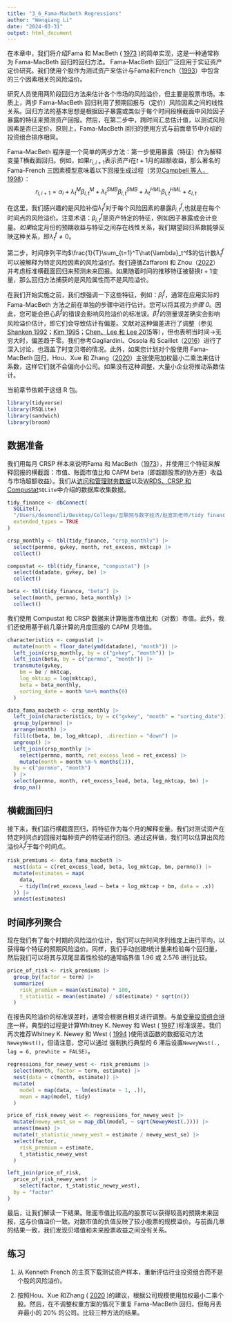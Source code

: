 ```yaml
---
title: "3_6_Fama-Macbeth Regressions"
author: "Wenqiang Li"
date: "2024-03-31"
output: html_document
---
```


在本章中，我们将介绍Fama 和 MacBeth ( [1973](https://www-tidy--finance-org.translate.goog/r/fama-macbeth-regressions.html?_x_tr_sl=auto&_x_tr_tl=zh-CN&_x_tr_hl=zh-CN&_x_tr_pto=wapp#ref-Fama1973) )的简单实现，这是一种通常称为 Fama-MacBeth 回归的回归方法。 Fama-MacBeth 回归广泛应用于实证资产定价研究。我们使用个股作为测试资产来估计与Fama和French（[1993](https://www-tidy--finance-org.translate.goog/r/fama-macbeth-regressions.html?_x_tr_sl=auto&_x_tr_tl=zh-CN&_x_tr_hl=zh-CN&_x_tr_pto=wapp#ref-Fama1993)）中包含的三个因素相关的风险溢价。

研究人员使用两阶段回归方法来估计各个市场的风险溢价，但主要是股票市场。本质上，两步 Fama-MacBeth 回归利用了预期回报与（定价）风险因素之间的线性关系。回归方法的基本思想是根据因子暴露或类似于每个时间段横截面中风险因子暴露的特征来预测资产回报。然后，在第二步中，跨时间汇总估计值，以测试风险因素是否已定价。原则上，Fama-MacBeth 回归的使用方式与前面章节中介绍的投资组合排序相同。

Fama-MacBeth 程序是一个简单的两步方法：第一步使用暴露（特征）作为解释变量$T$横截面回归。例如，如果$r_{i,i+1}$表示资产$i$在$t+1$月的超额收益，那么著名的 Fama-French 三因素模型意味着以下回报生成过程（另见[Campbell 等人，1998](https://www-tidy--finance-org.translate.goog/r/fama-macbeth-regressions.html?_x_tr_sl=auto&_x_tr_tl=zh-CN&_x_tr_hl=zh-CN&_x_tr_pto=wapp#ref-Campbell1998)）： $$
r_{i,i+1}=\alpha_i+\lambda_t^M\beta_{i,t}^M+\lambda_t^{SMB}\beta_{i,t}^{SMB}+\lambda_t^{HML}\beta_{i,t}^{HML}+\varepsilon_{i,t}
$$

在这里，我们感兴趣的是风险补偿$\lambda_t^f$对于每个风险因素的暴露$\beta_{i,t}^f$,也就是在每个时间点的风险溢价。注意术语：$\beta_{i,t}^f$是资产特定的特征，例如因子暴露或会计变量。*如果*给定月份的预期收益与特征之间存在线性关系，我们期望回归系数能够反映这种关系，即$\lambda_t^f\ne0$。

第二步，时间序列平均$\frac{1}{T}\sum_{t=1}^T\hat{\lambda}_t^f$的估计数$\hat{\lambda}_t^f$可以被解释为特定风险因素的风险溢价$f$。我们遵循Zaffaroni 和 Zhou（[2022](https://www-tidy--finance-org.translate.goog/r/fama-macbeth-regressions.html?_x_tr_sl=auto&_x_tr_tl=zh-CN&_x_tr_hl=zh-CN&_x_tr_pto=wapp#ref-Zaffaroni2022)）并考虑标准横截面回归来预测未来回报。如果随着时间的推移特征被替换$t+1$变量，那么回归方法捕获的是风险属性而不是风险溢价。

在我们开始实施之前，我们想强调一下这些特征，例如：$\hat{\beta}_i^f$，通常在应用实际的 Fama-MacBeth 方法之前在单独的步骤中进行估计。您可以将其视为*步骤 0*。因此，您可能会担心$\hat{\beta}_i^f$的错误会影响风险溢价的标准误。$\hat{\beta}_i^f$的测量误差确实会影响风险溢价估计，即它们会导致估计有偏差。文献对这种偏差进行了调整（参见[Shanken 1992](https://www-tidy--finance-org.translate.goog/r/fama-macbeth-regressions.html?_x_tr_sl=auto&_x_tr_tl=zh-CN&_x_tr_hl=zh-CN&_x_tr_pto=wapp#ref-Shanken1992)；[Kim 1995](https://www-tidy--finance-org.translate.goog/r/fama-macbeth-regressions.html?_x_tr_sl=auto&_x_tr_tl=zh-CN&_x_tr_hl=zh-CN&_x_tr_pto=wapp#ref-Kim1995)；[Chen、Lee 和 Lee 2015](https://www-tidy--finance-org.translate.goog/r/fama-macbeth-regressions.html?_x_tr_sl=auto&_x_tr_tl=zh-CN&_x_tr_hl=zh-CN&_x_tr_pto=wapp#ref-Chen2015)等），但也表明当时间→无穷大时，偏差趋于零。我们参考Gagliardini、Ossola 和 Scaillet（[2016](https://www-tidy--finance-org.translate.goog/r/fama-macbeth-regressions.html?_x_tr_sl=auto&_x_tr_tl=zh-CN&_x_tr_hl=zh-CN&_x_tr_pto=wapp#ref-Gagliardini2016)）进行了深入讨论，也涵盖了时变贝塔的情况。此外，如果您计划对个股使用 Fama-MacBeth 回归，Hou、Xue 和 Zhang（[2020](https://www-tidy--finance-org.translate.goog/r/fama-macbeth-regressions.html?_x_tr_sl=auto&_x_tr_tl=zh-CN&_x_tr_hl=zh-CN&_x_tr_pto=wapp#ref-Hou2020)）主张使用加权最小二乘法来估计系数，这样它们就不会偏向小公司。如果没有这种调整，大量小企业将推动系数估计。

当前章节依赖于这组 R 包。

```r
library(tidyverse)
library(RSQLite)
library(sandwich)
library(broom)
```

## **数据准备**

我们用每月 CRSP 样本来说明Fama 和 MacBeth（[1973](https://www-tidy--finance-org.translate.goog/r/fama-macbeth-regressions.html?_x_tr_sl=auto&_x_tr_tl=zh-CN&_x_tr_hl=zh-CN&_x_tr_pto=wapp#ref-Fama1973)），并使用三个特征来解释回报的横截面：市值、账面市值比和 CAPM beta（即超额股票的协方差）收益与市场超额收益）。我们从[访问和管理财务数据](https://www-tidy--finance-org.translate.goog/r/accessing-and-managing-financial-data.html?_x_tr_sl=auto&_x_tr_tl=zh-CN&_x_tr_hl=zh-CN&_x_tr_pto=wapp)以及[WRDS、CRSP 和 Compustat](https://www-tidy--finance-org.translate.goog/r/wrds-crsp-and-compustat.html?_x_tr_sl=auto&_x_tr_tl=zh-CN&_x_tr_hl=zh-CN&_x_tr_pto=wapp)`SQLite`中介绍的数据库收集数据。

```r
tidy_finance <- dbConnect(
  SQLite(),
  "/Users/desmondli/Desktop/College/互联网与数字经济/赵宣凯老师/tidy finance/tidy_finance.sqlite",
  extended_types = TRUE
)

crsp_monthly <- tbl(tidy_finance, "crsp_monthly") |>
  select(permno, gvkey, month, ret_excess, mktcap) |>
  collect()

compustat <- tbl(tidy_finance, "compustat") |>
  select(datadate, gvkey, be) |>
  collect()

beta <- tbl(tidy_finance, "beta") |>
  select(month, permno, beta_monthly) |>
  collect()
```

我们使用 Compustat 和 CRSP 数据来计算账面市值比和（对数）市值。此外，我们还使用基于前几章计算的月度回报的 CAPM 贝塔值。

```r
characteristics <- compustat |>
  mutate(month = floor_date(ymd(datadate), "month")) |>
  left_join(crsp_monthly, by = c("gvkey", "month")) |>
  left_join(beta, by = c("permno", "month")) |>
  transmute(gvkey,
    bm = be / mktcap,
    log_mktcap = log(mktcap),
    beta = beta_monthly,
    sorting_date = month %m+% months(6)
  )

data_fama_macbeth <- crsp_monthly |>
  left_join(characteristics, by = c("gvkey", "month" = "sorting_date")) |>
  group_by(permno) |>
  arrange(month) |>
  fill(c(beta, bm, log_mktcap), .direction = "down") |>
  ungroup() |>
  left_join(crsp_monthly |>
    select(permno, month, ret_excess_lead = ret_excess) |>
    mutate(month = month %m-% months(1)),
  by = c("permno", "month")
  ) |>
  select(permno, month, ret_excess_lead, beta, log_mktcap, bm) |>
  drop_na()
```

## **横截面回归**

接下来，我们运行横截面回归，将特征作为每个月的解释变量。我们对测试资产在特定时间点的回报对每种资产的特征进行回归。通过这样做，我们可以估算出风险溢价$\hat{\lambda}_t^f$于每个时间点。

```r
risk_premiums <- data_fama_macbeth |>
  nest(data = c(ret_excess_lead, beta, log_mktcap, bm, permno)) |>
  mutate(estimates = map(
    data,
    ~ tidy(lm(ret_excess_lead ~ beta + log_mktcap + bm, data = .x))
  )) |>
  unnest(estimates)
```

## **时间序列聚合**

现在我们有了每个时期的风险溢价估计，我们可以在时间序列维度上进行平均，以获得每个特征的预期风险溢价。同样，我们手动创建$t$统计量来检验每个回归量，然后我们可以将其与双尾显着性检验的通常临界值 1.96 或 2.576 进行比较。

```r
price_of_risk <- risk_premiums |>
  group_by(factor = term) |>
  summarize(
    risk_premium = mean(estimate) * 100,
    t_statistic = mean(estimate) / sd(estimate) * sqrt(n())
  )
```

在报告风险溢价的标准误差时，通常会根据自相关进行调整。与[单变量投资组合排序](https://www-tidy--finance-org.translate.goog/r/univariate-portfolio-sorts.html?_x_tr_sl=auto&_x_tr_tl=zh-CN&_x_tr_hl=zh-CN&_x_tr_pto=wapp)一样，典型的过程是计算Whitney K. Newey 和 West ( [1987](https://www-tidy--finance-org.translate.goog/r/fama-macbeth-regressions.html?_x_tr_sl=auto&_x_tr_tl=zh-CN&_x_tr_hl=zh-CN&_x_tr_pto=wapp#ref-Newey1987) )标准误差。我们再次推荐Whitney K. Newey 和 West ( [1994](https://www-tidy--finance-org.translate.goog/r/fama-macbeth-regressions.html?_x_tr_sl=auto&_x_tr_tl=zh-CN&_x_tr_hl=zh-CN&_x_tr_pto=wapp#ref-Newey1994) )使用该函数的数据驱动方法`NeweyWest()`，但请注意，您可以通过 强制执行典型的 6 滞后设置`NeweyWest(., lag = 6, prewhite = FALSE)`。

```r
regressions_for_newey_west <- risk_premiums |>
  select(month, factor = term, estimate) |>
  nest(data = c(month, estimate)) |>
  mutate(
    model = map(data, ~ lm(estimate ~ 1, .)),
    mean = map(model, tidy)
  )

price_of_risk_newey_west <- regressions_for_newey_west |>
  mutate(newey_west_se = map_dbl(model, ~ sqrt(NeweyWest(.)))) |>
  unnest(mean) |>
  mutate(t_statistic_newey_west = estimate / newey_west_se) |>
  select(factor,
    risk_premium = estimate,
    t_statistic_newey_west
  )

left_join(price_of_risk,
  price_of_risk_newey_west |>
    select(factor, t_statistic_newey_west),
  by = "factor"
)
```

最后，让我们解读一下结果。账面市值比较高的股票可以获得较高的预期未来回报，这与价值溢价一致。对数市值的负值反映了较小股票的规模溢价。与前面几章的结果一致，我们发现贝塔值和未来股票收益之间没有关系。

## **练习**

1.  从 Kenneth French 的主页下载测试资产样本，重新评估行业投资组合而不是个股的风险溢价。

2.  按照Hou、Xue 和Zhang ( [2020](https://www-tidy--finance-org.translate.goog/r/fama-macbeth-regressions.html?_x_tr_sl=auto&_x_tr_tl=zh-CN&_x_tr_hl=zh-CN&_x_tr_pto=wapp#ref-Hou2020) )的建议，根据公司规模使用加权最小二乘个股。然后，在不调整权重方案的情况下重复 Fama-MacBeth 回归，但每月丢弃最小的 20% 的公司。比较三种方法的结果。

